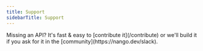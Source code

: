 ```yaml
---
title: Support
sidebarTitle: Support
---
```


<Tip>
    Missing an API? It's fast & easy to [contribute it](/contribute) or we'll build it if you ask for
    it in the [community](https://nango.dev/slack).
</Tip>

<CardGroup cols={4}>
    <Card title="Aircall" href="/integrations/all/aircall" color="#68a063" />
    <Card title="Freshdesk" href="/integrations/all/freshdesk" color="#68a063" />
    <Card title="Freshservice" href="/integrations/all/freshservice" color="#68a063" />
    <Card title="Front" href="/integrations/all/front" color="#68a063" />
    <Card title="Github" href="/integrations/all/github" color="#68a063" />
    <Card title="Gitlab" href="/integrations/all/gitlab" color="#68a063" />
    <Card title="HubSpot" href="/integrations/all/hubspot" color="#68a063" />
    <Card title="Intercom" href="/integrations/all/intercom" color="#68a063" />
    <Card title="RingCentral" href="/integrations/all/ring-central" color="#68a063" />
    <Card title="StackExchange" href="/integrations/all/stackexchange" color="#68a063" />
    <Card title="Zendesk" href="/integrations/all/zendesk" color="#68a063" />
    <Card title="Zoho Desk" href="/integrations/all/zoho-desk" color="#68a063" />
</CardGroup>
